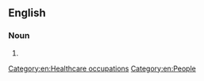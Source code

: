 ==English==

===Noun===
{{en-noun}}

# {{alternative form of|en|physiotherapist}}

[[Category:en:Healthcare occupations]]
[[Category:en:People]]